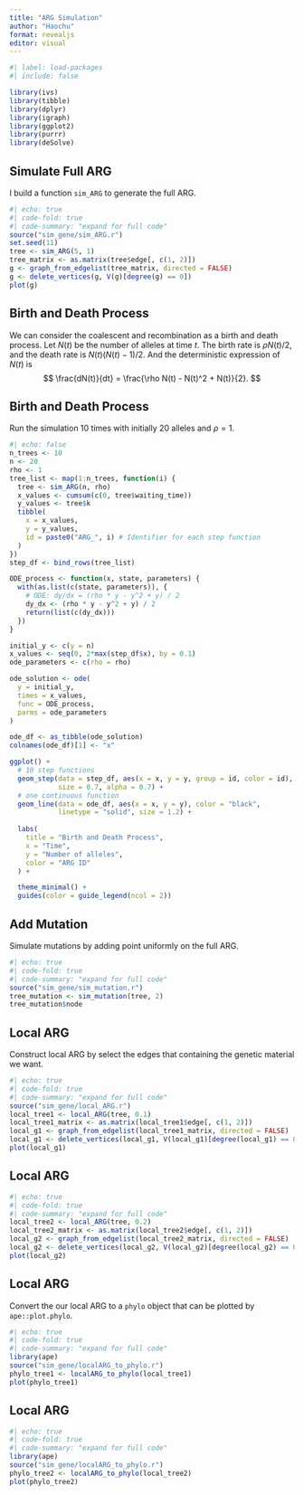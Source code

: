 ```yaml
---
title: "ARG Simulation"
author: "Haochu"
format: revealjs
editor: visual
---
```


```r
#| label: load-packages
#| include: false

library(ivs)
library(tibble)
library(dplyr)
library(igraph)
library(ggplot2)
library(purrr)
library(deSolve)
```

## Simulate Full ARG

I build a function `sim_ARG` to generate the full ARG.

```r
#| echo: true
#| code-fold: true
#| code-summary: "expand for full code"
source("sim_gene/sim_ARG.r")
set.seed(11)
tree <- sim_ARG(5, 1)
tree_matrix <- as.matrix(tree$edge[, c(1, 2)])
g <- graph_from_edgelist(tree_matrix, directed = FALSE)
g <- delete_vertices(g, V(g)[degree(g) == 0])
plot(g)
```

## Birth and Death Process

We can consider the coalescent and recombination as a birth and death process. Let $N(t)$ be the number of alleles at time $t$. The birth rate is $\rho N(t)/2$, and the death rate is $N(t)(N(t)-1)/2$. And the deterministic expression of $N(t)$ is
$$
\frac{dN(t)}{dt} = \frac{\rho N(t) - N(t)^2 + N(t)}{2}.
$$

## Birth and Death Process

Run the simulation 10 times with initially $20$ alleles and $\rho=1$.

```r
#| echo: false
n_trees <- 10
n <- 20
rho <- 1
tree_list <- map(1:n_trees, function(i) {
  tree <- sim_ARG(n, rho)
  x_values <- cumsum(c(0, tree$waiting_time))
  y_values <- tree$k
  tibble(
    x = x_values,
    y = y_values,
    id = paste0("ARG_", i) # Identifier for each step function
  )
})
step_df <- bind_rows(tree_list)

ODE_process <- function(x, state, parameters) {
  with(as.list(c(state, parameters)), {
    # ODE: dy/dx = (rho * y - y^2 + y) / 2
    dy_dx <- (rho * y - y^2 + y) / 2
    return(list(c(dy_dx)))
  })
}

initial_y <- c(y = n)
x_values <- seq(0, 2*max(step_df$x), by = 0.1)
ode_parameters <- c(rho = rho)

ode_solution <- ode(
  y = initial_y,
  times = x_values,
  func = ODE_process,
  parms = ode_parameters
)

ode_df <- as_tibble(ode_solution)
colnames(ode_df)[1] <- "x"

ggplot() +
  # 10 step functions 
  geom_step(data = step_df, aes(x = x, y = y, group = id, color = id),
            size = 0.7, alpha = 0.7) +
  # one continuous function
  geom_line(data = ode_df, aes(x = x, y = y), color = "black",
            linetype = "solid", size = 1.2) +
  
  labs(
    title = "Birth and Death Process",
    x = "Time",
    y = "Number of alleles",
    color = "ARG ID"
  ) +

  theme_minimal() +
  guides(color = guide_legend(ncol = 2))

```

## Add Mutation

Simulate mutations by adding point uniformly on the full ARG.

```r
#| echo: true
#| code-fold: true
#| code-summary: "expand for full code"
source("sim_gene/sim_mutation.r")
tree_mutation <- sim_mutation(tree, 2)
tree_mutation$node
```

## Local ARG

Construct local ARG by select the edges that containing the genetic material we want.

```r
#| echo: true
#| code-fold: true
#| code-summary: "expand for full code"
source("sim_gene/local_ARG.r")
local_tree1 <- local_ARG(tree, 0.1)
local_tree1_matrix <- as.matrix(local_tree1$edge[, c(1, 2)])
local_g1 <- graph_from_edgelist(local_tree1_matrix, directed = FALSE)
local_g1 <- delete_vertices(local_g1, V(local_g1)[degree(local_g1) == 0])
plot(local_g1)
```

## Local ARG

```r
#| echo: true
#| code-fold: true
#| code-summary: "expand for full code"
local_tree2 <- local_ARG(tree, 0.2)
local_tree2_matrix <- as.matrix(local_tree2$edge[, c(1, 2)])
local_g2 <- graph_from_edgelist(local_tree2_matrix, directed = FALSE)
local_g2 <- delete_vertices(local_g2, V(local_g2)[degree(local_g2) == 0])
plot(local_g2)
```

## Local ARG

Convert the our local ARG to a `phylo` object that can be plotted by `ape::plot.phylo`.

```r
#| echo: true
#| code-fold: true
#| code-summary: "expand for full code"
library(ape)
source("sim_gene/localARG_to_phylo.r")
phylo_tree1 <- localARG_to_phylo(local_tree1)
plot(phylo_tree1)
```

## Local ARG

```r
#| echo: true
#| code-fold: true
#| code-summary: "expand for full code"
library(ape)
source("sim_gene/localARG_to_phylo.r")
phylo_tree2 <- localARG_to_phylo(local_tree2)
plot(phylo_tree2)
```
